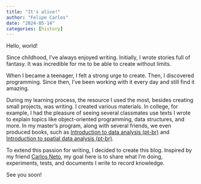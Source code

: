 ```yaml
---
title: "It's alive!"
author: "Felipe Carlos"
date: "2024-05-14"
categories: [history]
---
```


Hello, world!

Since childhood, I've always enjoyed writing. Initially, I wrote stories full of fantasy. It was incredible for me to be able to create without limits.

When I became a teenager, I felt a strong urge to create. Then, I discovered programming. Since then, I've been working with it every day and still find it amazing.

During my learning process, the resource I used the most, besides creating small projects, was writing. I created various materials. In college, for example, I had the pleasure of seeing several classmates use texts I wrote to explain topics like object-oriented programming, data structures, and more. In my master's program, along with several friends, we even produced books, such as [Introduction to data analysis (pt-br)](https://dataat.github.io/introducao-analise-de-dados/) and [Introduction to spatial data analysis (pt-br)](https://dataat.github.io/introducao-analise-de-dados-espaciais/introdu%C3%A7%C3%A3o.html).

To extend this passion for writing, I decided to create this blog. Inspired by my friend [Carlos Neto](https://carlosneto.dev/), my goal here is to share what I'm doing, experiments, tests, and documents I write to record knowledge.

See you soon!

